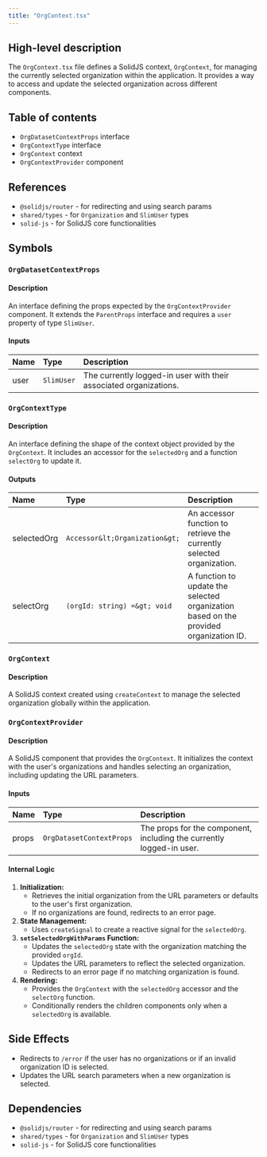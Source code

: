 ```yaml
---
title: "OrgContext.tsx"
---
```


## High-level description
The `OrgContext.tsx` file defines a SolidJS context, `OrgContext`, for managing the currently selected organization within the application. It provides a way to access and update the selected organization across different components.

## Table of contents
- `OrgDatasetContextProps` interface
- `OrgContextType` interface
- `OrgContext` context
- `OrgContextProvider` component

## References
- `@solidjs/router` - for redirecting and using search params
- `shared/types` - for `Organization` and `SlimUser` types
- `solid-js` - for SolidJS core functionalities

## Symbols

### `OrgDatasetContextProps`
#### Description
An interface defining the props expected by the `OrgContextProvider` component. It extends the `ParentProps` interface and requires a `user` property of type `SlimUser`.

#### Inputs
| Name | Type | Description |
|:-----|:-----|:------------|
| user | `SlimUser` | The currently logged-in user with their associated organizations. |

### `OrgContextType`
#### Description
An interface defining the shape of the context object provided by the `OrgContext`. It includes an accessor for the `selectedOrg` and a function `selectOrg` to update it.

#### Outputs
| Name | Type | Description |
|:-----|:-----|:------------|
| selectedOrg | `Accessor&lt;Organization&gt;` | An accessor function to retrieve the currently selected organization. |
| selectOrg | `(orgId: string) =&gt; void` | A function to update the selected organization based on the provided organization ID. |

### `OrgContext`
#### Description
A SolidJS context created using `createContext` to manage the selected organization globally within the application.

### `OrgContextProvider`
#### Description
A SolidJS component that provides the `OrgContext`. It initializes the context with the user's organizations and handles selecting an organization, including updating the URL parameters.

#### Inputs
| Name | Type | Description |
|:-----|:-----|:------------|
| props | `OrgDatasetContextProps` | The props for the component, including the currently logged-in user. |

#### Internal Logic
1. **Initialization:**
   - Retrieves the initial organization from the URL parameters or defaults to the user's first organization.
   - If no organizations are found, redirects to an error page.
2. **State Management:**
   - Uses `createSignal` to create a reactive signal for the `selectedOrg`.
3. **`setSelectedOrgWithParams` Function:**
   - Updates the `selectedOrg` state with the organization matching the provided `orgId`.
   - Updates the URL parameters to reflect the selected organization.
   - Redirects to an error page if no matching organization is found.
4. **Rendering:**
   - Provides the `OrgContext` with the `selectedOrg` accessor and the `selectOrg` function.
   - Conditionally renders the children components only when a `selectedOrg` is available.

## Side Effects
- Redirects to `/error` if the user has no organizations or if an invalid organization ID is selected.
- Updates the URL search parameters when a new organization is selected.

## Dependencies
- `@solidjs/router` - for redirecting and using search params
- `shared/types` - for `Organization` and `SlimUser` types
- `solid-js` - for SolidJS core functionalities
